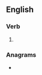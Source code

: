 ==English==

===Verb===
{{head|en|present participle}}

# {{present participle of|allocate|lang=en|nocat=1}}

===Anagrams===
* {{anagrams|en|galactinol}}